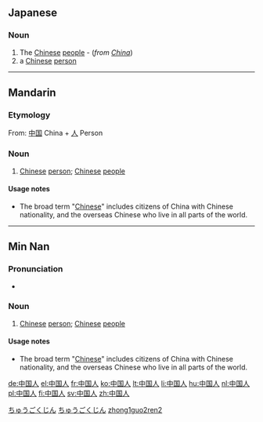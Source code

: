 ==Japanese==
{{ja-kanjitab|中|国|人}}

===Noun===
{{ja-noun|s|hira=ちゅうごくじん|rom=chūgoku-jin|kyu=中國人|hidx=ちゅうごくじん}}

# The [[Chinese]] [[people]] - (''from [[China]]'')
# a [[Chinese]] [[person]]

[[Category:Rendaku|ちゅうごくじん]]
[[Category:ja:Nationalities|ちゅうごくじん]]

----

==Mandarin==
{{Hani-forms|[[中国]][[人]]|[[中國人]]}}

===Etymology===
From: [[中国]] China + [[人]] Person

===Noun===
{{cmn-noun|s|pin=Zhōnggúo rén|pint=zhong1guo2ren2|tra=中國人|sim=中国人|rs=丨03}}

# [[Chinese]] [[person]]; [[Chinese]] [[people]]

====Usage notes====
* The broad term "[[Chinese]]" includes citizens of China with Chinese nationality, and the overseas Chinese who live in all parts of the world.

[[Category:cmn:Nationalities in simplified script|zhong1guo2ren2]]

----

==Min Nan==

===Pronunciation===
* {{IPA|/tiɔŋ˧˧kɔk˥˥laŋ˧˥/|lang=nan}}

===Noun===
{{nan-noun|s|poj=Tiong-kok-lâng|pojt=tiong1kok4lang5|tra=中國人|sim=中国人|rs=丨03}}

# [[Chinese]] [[person]]; [[Chinese]] [[people]]

====Usage notes====
* The broad term "[[Chinese]]" includes citizens of China with Chinese nationality, and the overseas Chinese who live in all parts of the world.

[[de:中国人]]
[[el:中国人]]
[[fr:中国人]]
[[ko:中国人]]
[[lt:中国人]]
[[li:中国人]]
[[hu:中国人]]
[[nl:中国人]]
[[pl:中国人]]
[[fi:中国人]]
[[sv:中国人]]
[[zh:中国人]]